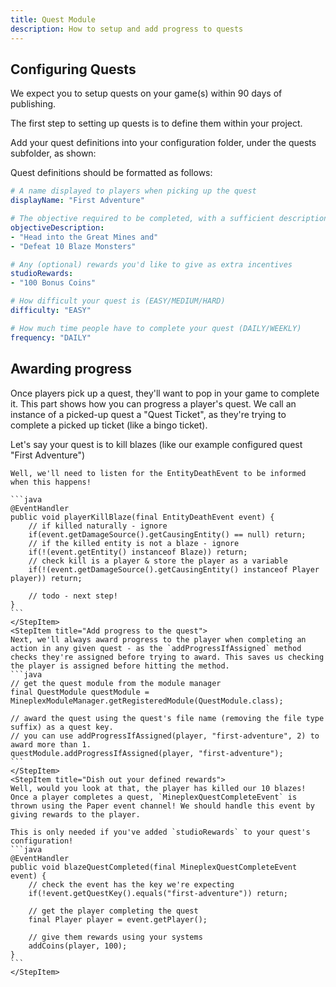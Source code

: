```yaml
---
title: Quest Module
description: How to setup and add progress to quests
---
```


<JavadocLink classpath="com.mineplex.studio.sdk.modules.quest.QuestModule"/>

## Configuring Quests
<Note title="Required Implementation">
We expect you to setup quests on your game(s) within 90 days of publishing.
</Note>

The first step to setting up quests is to define them within your project.

Add your quest definitions into your configuration folder, under the quests subfolder, as shown:
<FileTree>
  <Folder name="config" label="config">
    <Folder name="quests" label="quests">
        <File name="first-adventure.yaml" label="first-adventure.yaml" />
    </Folder>
  </Folder>
</FileTree>

Quest definitions should be formatted as follows:

```yaml
# A name displayed to players when picking up the quest
displayName: "First Adventure"

# The objective required to be completed, with a sufficient description
objectiveDescription:
- "Head into the Great Mines and"
- "Defeat 10 Blaze Monsters"

# Any (optional) rewards you'd like to give as extra incentives
studioRewards:
- "100 Bonus Coins"

# How difficult your quest is (EASY/MEDIUM/HARD)
difficulty: "EASY"

# How much time people have to complete your quest (DAILY/WEEKLY)
frequency: "DAILY"
```

## Awarding progress
Once players pick up a quest, they'll want to pop in your game to complete it. This part shows how you can progress a player's quest.
We call an instance of a picked-up quest a "Quest Ticket", as they're trying to complete a picked up ticket (like a bingo ticket).

<Step>
    <StepItem title="Player completes an action">
    Let's say your quest is to kill blazes (like our example configured quest "First Adventure")

    Well, we'll need to listen for the EntityDeathEvent to be informed when this happens!

    ```java
    @EventHandler
    public void playerKillBlaze(final EntityDeathEvent event) {
        // if killed naturally - ignore
        if(event.getDamageSource().getCausingEntity() == null) return; 
        // if the killed entity is not a blaze - ignore
        if(!(event.getEntity() instanceof Blaze)) return;
        // check kill is a player & store the player as a variable
        if(!(event.getDamageSource().getCausingEntity() instanceof Player player)) return;

        // todo - next step!
    }
    ```
    </StepItem>
    <StepItem title="Add progress to the quest">
    Next, we'll always award progress to the player when completing an action in any given quest - as the `addProgressIfAssigned` method checks they're assigned before trying to award. This saves us checking the player is assigned before hitting the method.
    ```java
    // get the quest module from the module manager
    final QuestModule questModule = MineplexModuleManager.getRegisteredModule(QuestModule.class);

    // award the quest using the quest's file name (removing the file type suffix) as a quest key.
    // you can use addProgressIfAssigned(player, "first-adventure", 2) to award more than 1.
    questModule.addProgressIfAssigned(player, "first-adventure");
    ```
    </StepItem>
    <StepItem title="Dish out your defined rewards">
    Well, would you look at that, the player has killed our 10 blazes! Once a player completes a quest, `MineplexQuestCompleteEvent` is thrown using the Paper event channel! We should handle this event by giving rewards to the player.
    
    This is only needed if you've added `studioRewards` to your quest's configuration!
    ```java
    @EventHandler
    public void blazeQuestCompleted(final MineplexQuestCompleteEvent event) {
        // check the event has the key we're expecting
        if(!event.getQuestKey().equals("first-adventure")) return;

        // get the player completing the quest
        final Player player = event.getPlayer();

        // give them rewards using your systems
        addCoins(player, 100);
    }
    ```
    </StepItem>
</Step>